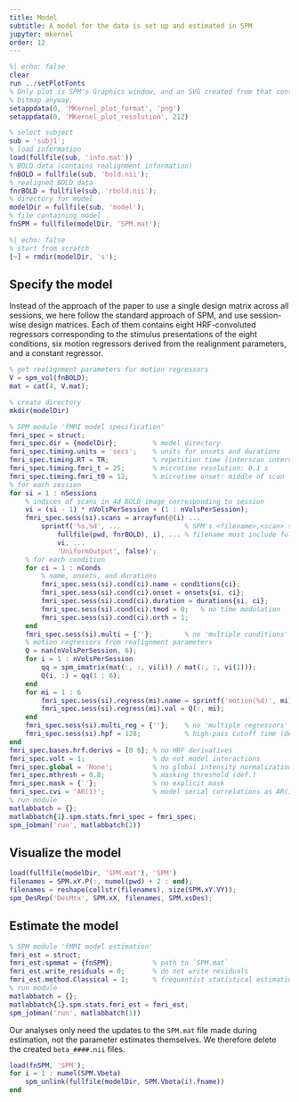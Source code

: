 ```yaml
---
title: Model
subtitle: A model for the data is set up and estimated in SPM
jupyter: mkernel
order: 12
---
```



```matlab
%| echo: false
clear
run ../setPlotFonts
% Only plot is SPM's Graphics window, and an SVG created from that contains a
% bitmap anyway.
setappdata(0, 'MKernel_plot_format', 'png')
setappdata(0, 'MKernel_plot_resolution', 212)
```


```matlab
% select subject
sub = 'subj1';
% load information
load(fullfile(sub, 'info.mat'))
% BOLD data (contains realignment information)
fnBOLD = fullfile(sub, 'bold.nii');
% realigned BOLD data
fnrBOLD = fullfile(sub, 'rbold.nii');
% directory for model
modelDir = fullfile(sub, 'model');
% file containing model
fnSPM = fullfile(modelDir, 'SPM.mat');
```

```matlab
%| echo: false
% start from scratch
[~] = rmdir(modelDir, 's');
```


## Specify the model

Instead of the approach of the paper to use a single design matrix across all sessions, we here follow the standard approach of SPM, and use session-wise design matrices. Each of them contains eight HRF-convoluted regressors corresponding to the stimulus presentations of the eight conditions, six motion regressors derived from the realignment parameters, and a constant regressor.

```matlab
% get realignment parameters for motion regressors
V = spm_vol(fnBOLD);
mat = cat(4, V.mat);

% create directory
mkdir(modelDir)

% SPM module 'fMRI model specification'
fmri_spec = struct;
fmri_spec.dir = {modelDir};         % model directory
fmri_spec.timing.units = 'secs';    % units for onsets and durations
fmri_spec.timing.RT = TR;           % repetition time (interscan interval)
fmri_spec.timing.fmri_t = 25;       % microtime resolution: 0.1 s
fmri_spec.timing.fmri_t0 = 12;      % microtime onset: middle of scan
% for each session
for si = 1 : nSessions
    % indices of scans in 4d BOLD image corresponding to session
    vi = (si - 1) * nVolsPerSession + (1 : nVolsPerSession);
    fmri_spec.sess(si).scans = arrayfun(@(i) ...
        sprintf('%s,%d', ...                % SPM's <filename>,<scan> syntax
            fullfile(pwd, fnrBOLD), i), ... % filename must include full path
            vi, ...
            'UniformOutput', false)';
    % for each condition
    for ci = 1 : nConds
        % name, onsets, and durations
        fmri_spec.sess(si).cond(ci).name = conditions{ci};
        fmri_spec.sess(si).cond(ci).onset = onsets{si, ci};
        fmri_spec.sess(si).cond(ci).duration = durations{si, ci};
        fmri_spec.sess(si).cond(ci).tmod = 0;   % no time modulation
        fmri_spec.sess(si).cond(ci).orth = 1;
    end
    fmri_spec.sess(si).multi = {''};        % no 'multiple conditions'
    % motion regressors from realignment parameters
    Q = nan(nVolsPerSession, 6);
    for i = 1 : nVolsPerSession
        qq = spm_imatrix(mat(:, :, vi(i)) / mat(:, :, vi(1)));
        Q(i, :) = qq(1 : 6);
    end
    for mi = 1 : 6
        fmri_spec.sess(si).regress(mi).name = sprintf('motion(%d)', mi);
        fmri_spec.sess(si).regress(mi).val = Q(:, mi);
    end
    fmri_spec.sess(si).multi_reg = {''};    % no 'multiple regressors'
    fmri_spec.sess(si).hpf = 128;           % high-pass cutoff time (def.)
end
fmri_spec.bases.hrf.derivs = [0 0]; % no HRF derivatives
fmri_spec.volt = 1;                 % do not model interactions
fmri_spec.global = 'None';          % no global intensity normalization
fmri_spec.mthresh = 0.8;            % masking threshold (def.)
fmri_spec.mask = {''};              % no explicit mask
fmri_spec.cvi = 'AR(1)';            % model serial correlations as AR(1) (def.)
% run module
matlabbatch = {};
matlabbatch{1}.spm.stats.fmri_spec = fmri_spec;
spm_jobman('run', matlabbatch(1))
```


## Visualize the model

```matlab
load(fullfile(modelDir, 'SPM.mat'), 'SPM')
filenames = SPM.xY.P(:, numel(pwd) + 2 : end);
filenames = reshape(cellstr(filenames), size(SPM.xY.VY));
spm_DesRep('DesMtx', SPM.xX, filenames, SPM.xsDes);
```


## Estimate the model

```matlab
% SPM module 'fMRI model estimation'
fmri_est = struct;
fmri_est.spmmat = {fnSPM};          % path to `SPM.mat`
fmri_est.write_residuals = 0;       % do not write residuals
fmri_est.method.Classical = 1;      % frequentist statistical estimation
% run module
matlabbatch = {};
matlabbatch{1}.spm.stats.fmri_est = fmri_est;
spm_jobman('run', matlabbatch(1))
```

Our analyses only need the updates to the `SPM.mat` file made during estimation, not the parameter estimates themselves. We therefore delete the created `beta_####.nii` files.

```matlab
load(fnSPM, 'SPM');
for i = 1 : numel(SPM.Vbeta)
    spm_unlink(fullfile(modelDir, SPM.Vbeta(i).fname))
end
```


<!-- Copyright © 2023 Carsten Allefeld
SPDX-License-Identifier: GPL-3.0-or-later -->
